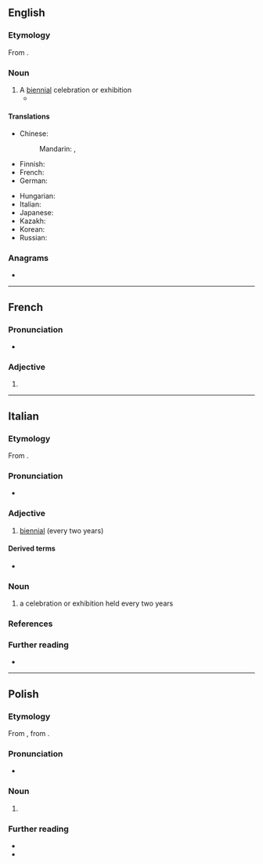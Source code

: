 {{also|biennálé}}
==English==

===Etymology===
From {{bor|en|it|biennale}}.

===Noun===
{{en-noun}}

# A [[biennial]] celebration or exhibition
#* {{quote-journal|en|2007|February 25|William Shaw|We Are Not a Muse|New York Times|url=http://www.nytimes.com/2007/02/25/magazine/25stylefrancesca.t.html
|passage=In Venice for the 2005 '''biennale''' with the architect David Adjaye and the artist Olafur Eliasson. 6.}}

====Translations====
{{trans-top|a biennial celebration or exhibition}}
* Chinese:
*: Mandarin: {{t|cmn|雙年展|sc=Hani}}, {{t|cmn|双年展|tr=shuāngniánzhǎn|sc=Hani}} {{qualifier|exhibition}}
* Finnish: {{t+|fi|biennaali}}
* French: {{t+|fr|biennale|f}}
* German: {{t+|de|Biennale|f}}
{{trans-mid}}
* Hungarian: {{t+|hu|biennálé}}
* Italian: {{t+|it|biennale|f}}
* Japanese: {{t|ja|ビエンナーレ|tr=biennāre|sc=Jpan}}
* Kazakh: {{t|kk|биеннале}}
* Korean: {{t|ko|비엔날레|sc=Kore}}
* Russian: {{t+|ru|биенна́ле|n}}
{{trans-bottom}}

===Anagrams===
* {{anagrams|en|a=abeeilnn|balenine|labenine}}

----

==French==

===Pronunciation===
* {{audio|fr|LL-Q150 (fra)-DSwissK-biennale.wav|Audio (Switzerland)}}

===Adjective===
{{head|fr|adjective form}}

# {{feminine singular of|fr|biennal}}

----

==Italian==

===Etymology===
From {{der|it|LL.|biennalis}}.

===Pronunciation===
* {{it-IPA|bi.ennàle|n={{R:it:DiPI|bienne}}}}

===Adjective===
{{it-adj}}

# [[biennial]] (every two years)

====Derived terms====
* {{l|it|biennalmente}}

===Noun===
{{it-noun|f}}

# a celebration or exhibition held every two years

===References===
<references />

===Further reading===
* {{R:it:Treccani}}

----

==Polish==
{{wp|lang=pl}}

===Etymology===
From {{bor|pl|it|biennale}}, from {{der|pl|LL.|biennalis}}.

===Pronunciation===
* {{pl-IPA}}

===Noun===
{{pl-noun|n|indecl=yes}}

# {{l|en|biennale}}

===Further reading===
* {{R:pl:WSJP}}
* {{R:PWN}}